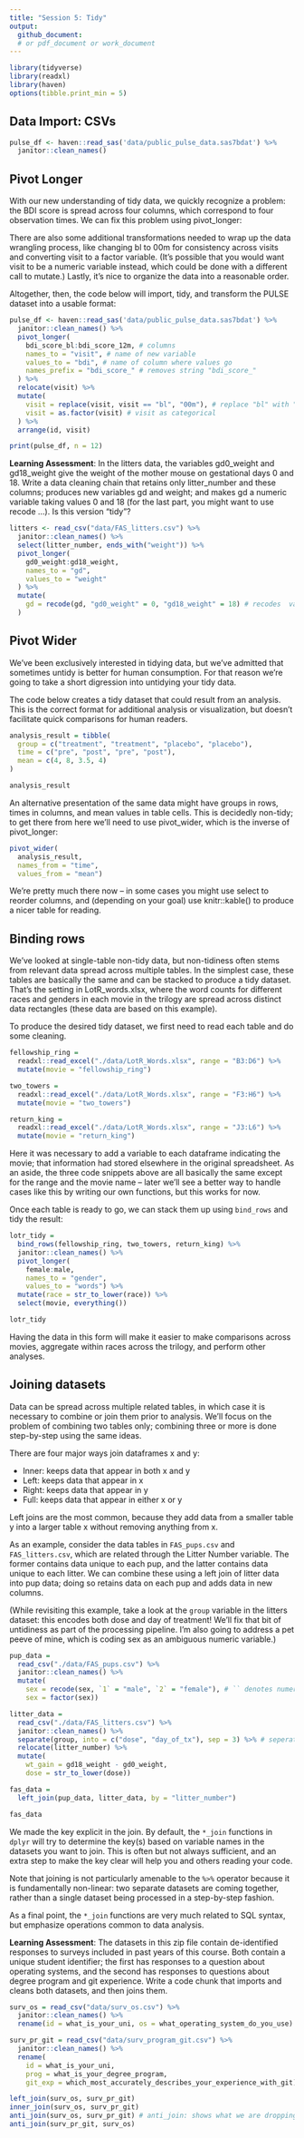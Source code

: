 ```yaml
---
title: "Session 5: Tidy"
output:   
  github_document:
  # or pdf_document or work_document
---
```


```r
library(tidyverse)
library(readxl)
library(haven)
options(tibble.print_min = 5)
```

## Data Import: CSVs
```r
pulse_df <- haven::read_sas('data/public_pulse_data.sas7bdat') %>% 
  janitor::clean_names()

```

## Pivot Longer
With our new understanding of tidy data, we quickly recognize a problem: the BDI score is spread across four columns, which correspond to four observation times. We can fix this problem using pivot_longer:

There are also some additional transformations needed to wrap up the data wrangling process, like changing bl to 00m for consistency across visits and converting visit to a factor variable. (It’s possible that you would want visit to be a numeric variable instead, which could be done with a different call to mutate.) Lastly, it’s nice to organize the data into a reasonable order.

Altogether, then, the code below will import, tidy, and transform the PULSE dataset into a usable format:

```r
pulse_df <- haven::read_sas('data/public_pulse_data.sas7bdat') %>% 
  janitor::clean_names() %>% 
  pivot_longer(
    bdi_score_bl:bdi_score_12m, # columns
    names_to = "visit", # name of new variable
    values_to = "bdi", # name of column where values go
    names_prefix = "bdi_score_" # removes string "bdi_score_" 
  ) %>%
  relocate(visit) %>%
  mutate(
    visit = replace(visit, visit == "bl", "00m"), # replace "bl" with "00m"
    visit = as.factor(visit) # visit as categorical
  ) %>%
  arrange(id, visit)

print(pulse_df, n = 12)
```

**Learning Assessment**: In the litters data, the variables gd0_weight and gd18_weight give the weight of the mother mouse on gestational days 0 and 18. Write a data cleaning chain that retains only litter_number and these columns; produces new variables gd and weight; and makes gd a numeric variable taking values 0 and 18 (for the last part, you might want to use recode …). Is this version “tidy”?

```r
litters <- read_csv("data/FAS_litters.csv") %>%
  janitor::clean_names() %>%
  select(litter_number, ends_with("weight")) %>%
  pivot_longer(
    gd0_weight:gd18_weight,
    names_to = "gd",
    values_to = "weight"
  ) %>%
  mutate(
    gd = recode(gd, "gd0_weight" = 0, "gd18_weight" = 18) # recodes  values
  )
```

## Pivot Wider
We’ve been exclusively interested in tidying data, but we’ve admitted that sometimes untidy is better for human consumption. For that reason we’re going to take a short digression into untidying your tidy data.

The code below creates a tidy dataset that could result from an analysis. This is the correct format for additional analysis or visualization, but doesn’t facilitate quick comparisons for human readers.

```r
analysis_result = tibble(
  group = c("treatment", "treatment", "placebo", "placebo"),
  time = c("pre", "post", "pre", "post"),
  mean = c(4, 8, 3.5, 4)
)

analysis_result
```

An alternative presentation of the same data might have groups in rows, times in columns, and mean values in table cells. This is decidedly non-tidy; to get there from here we’ll need to use pivot_wider, which is the inverse of pivot_longer:

```r
pivot_wider(
  analysis_result, 
  names_from = "time", 
  values_from = "mean")
```

We’re pretty much there now – in some cases you might use select to reorder columns, and (depending on your goal) use knitr::kable() to produce a nicer table for reading.

## Binding rows

We’ve looked at single-table non-tidy data, but non-tidiness often stems from relevant data spread across multiple tables. In the simplest case, these tables are basically the same and can be stacked to produce a tidy dataset. That’s the setting in LotR_words.xlsx, where the word counts for different races and genders in each movie in the trilogy are spread across distinct data rectangles (these data are based on this example).

To produce the desired tidy dataset, we first need to read each table and do some cleaning.

```r
fellowship_ring = 
  readxl::read_excel("./data/LotR_Words.xlsx", range = "B3:D6") %>%
  mutate(movie = "fellowship_ring")

two_towers = 
  readxl::read_excel("./data/LotR_Words.xlsx", range = "F3:H6") %>%
  mutate(movie = "two_towers")

return_king = 
  readxl::read_excel("./data/LotR_Words.xlsx", range = "J3:L6") %>%
  mutate(movie = "return_king")
```

Here it was necessary to add a variable to each dataframe indicating the movie; that information had stored elsewhere in the original spreadsheet. As an aside, the three code snippets above are all basically the same except for the range and the movie name – later we’ll see a better way to handle cases like this by writing our own functions, but this works for now.

Once each table is ready to go, we can stack them up using `bind_rows` and tidy the result:

```r
lotr_tidy = 
  bind_rows(fellowship_ring, two_towers, return_king) %>%
  janitor::clean_names() %>%
  pivot_longer(
    female:male,
    names_to = "gender", 
    values_to = "words") %>%
  mutate(race = str_to_lower(race)) %>% 
  select(movie, everything()) 

lotr_tidy
```

Having the data in this form will make it easier to make comparisons across movies, aggregate within races across the trilogy, and perform other analyses.

## Joining datasets

Data can be spread across multiple related tables, in which case it is necessary to combine or join them prior to analysis. We’ll focus on the problem of combining two tables only; combining three or more is done step-by-step using the same ideas.

There are four major ways join dataframes x and y:

* Inner: keeps data that appear in both x and y
* Left: keeps data that appear in x
* Right: keeps data that appear in y
* Full: keeps data that appear in either x or y

Left joins are the most common, because they add data from a smaller table y into a larger table x without removing anything from x.

As an example, consider the data tables in `FAS_pups.csv` and `FAS_litters.csv`, which are related through the Litter Number variable. The former contains data unique to each pup, and the latter contains data unique to each litter. We can combine these using a left join of litter data into pup data; doing so retains data on each pup and adds data in new columns.

(While revisiting this example, take a look at the `group` variable in the litters dataset: this encodes both dose and day of treatment! We’ll fix that bit of untidiness as part of the processing pipeline. I’m also going to address a pet peeve of mine, which is coding sex as an ambiguous numeric variable.)

```r
pup_data = 
  read_csv("./data/FAS_pups.csv") %>%
  janitor::clean_names() %>%
  mutate(
    sex = recode(sex, `1` = "male", `2` = "female"), # `` denotes numeric value
    sex = factor(sex)) 

litter_data = 
  read_csv("./data/FAS_litters.csv") %>%
  janitor::clean_names() %>%
  separate(group, into = c("dose", "day_of_tx"), sep = 3) %>% # seperate single char column into multiple columns
  relocate(litter_number) %>%
  mutate(
    wt_gain = gd18_weight - gd0_weight,
    dose = str_to_lower(dose))

fas_data = 
  left_join(pup_data, litter_data, by = "litter_number")

fas_data

```

We made the key explicit in the join. By default, the `*_join` functions in `dplyr` will try to determine the key(s) based on variable names in the datasets you want to join. This is often but not always sufficient, and an extra step to make the key clear will help you and others reading your code.

Note that joining is not particularly amenable to the `%>%` operator because it is fundamentally non-linear: two separate datasets are coming together, rather than a single dataset being processed in a step-by-step fashion.

As a final point, the `*_join` functions are very much related to SQL syntax, but emphasize operations common to data analysis.

**Learning Assessment**: The datasets in this zip file contain de-identified responses to surveys included in past years of this course. Both contain a unique student identifier; the first has responses to a question about operating systems, and the second has responses to questions about degree program and git experience. Write a code chunk that imports and cleans both datasets, and then joins them.

```r
surv_os = read_csv("data/surv_os.csv") %>% 
  janitor::clean_names() %>% 
  rename(id = what_is_your_uni, os = what_operating_system_do_you_use)

surv_pr_git = read_csv("data/surv_program_git.csv") %>% 
  janitor::clean_names() %>% 
  rename(
    id = what_is_your_uni, 
    prog = what_is_your_degree_program,
    git_exp = which_most_accurately_describes_your_experience_with_git)

left_join(surv_os, surv_pr_git)
inner_join(surv_os, surv_pr_git)
anti_join(surv_os, surv_pr_git) # anti_join: shows what we are dropping after joining
anti_join(surv_pr_git, surv_os) 

```

